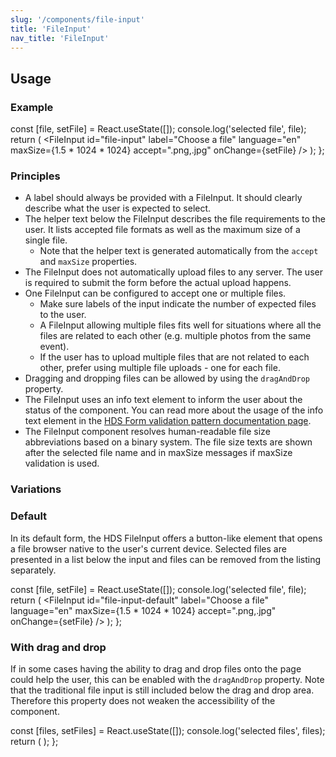 ```yaml
---
slug: '/components/file-input'
title: 'FileInput'
nav_title: 'FileInput'
---
```




## Usage

### Example

  const [file, setFile] = React.useState([]);
  console.log('selected file', file);
  return (
    <FileInput
      id="file-input"
      label="Choose a file"
      language="en"
      maxSize={1.5 * 1024 * 1024}
      accept=".png,.jpg"
      onChange={setFile}
    />
  );
};

<PlaygroundPreview>
  <FileInputExample />
</PlaygroundPreview>

### Principles

- A label should always be provided with a FileInput. It should clearly describe what the user is expected to select.
- The helper text below the FileInput describes the file requirements to the user. It lists accepted file formats as well as the maximum size of a single file.
  - Note that the helper text is generated automatically from the `accept` and `maxSize` properties.
- The FileInput does not automatically upload files to any server. The user is required to submit the form before the actual upload happens.
- One FileInput can be configured to accept one or multiple files.
  - Make sure labels of the input indicate the number of expected files to the user.
  - A FileInput allowing multiple files fits well for situations where all the files are related to each other (e.g. multiple photos from the same event).
  - If the user has to upload multiple files that are not related to each other, prefer using multiple file uploads - one for each file.
- Dragging and dropping files can be allowed by using the `dragAndDrop` property.
- The FileInput uses an info text element to inform the user about the status of the component. You can read more about the usage of the info text element in the [HDS Form validation pattern documentation page](/patterns/form-validation#3-info-message).
- The FileInput component resolves human-readable file size abbreviations based on a binary system. The file size texts are shown after the selected file name and in maxSize messages if maxSize validation is used.

### Variations

### Default

In its default form, the HDS FileInput offers a button-like element that opens a file browser native to the user's current device. Selected files are presented in a list below the input and files can be removed from the listing separately.

  const [file, setFile] = React.useState([]);
  console.log('selected file', file);
  return (
    <FileInput
      id="file-input-default"
      label="Choose a file"
      language="en"
      maxSize={1.5 * 1024 * 1024}
      accept=".png,.jpg"
      onChange={setFile}
    />
  );
};

<PlaygroundPreview>
  <FileInputDefault />
</PlaygroundPreview>

### With drag and drop

If in some cases having the ability to drag and drop files onto the page could help the user, this can be enabled with the `dragAndDrop` property. Note that the traditional file input is still included below the drag and drop area. Therefore this property does not weaken the accessibility of the component.

  const [files, setFiles] = React.useState([]);
  console.log('selected files', files);
  return (
    <FileInput
      multiple
      dragAndDrop
      id="file-input-drag-and-drop"
      label="Drag and drop files here"
      language="en"
      accept=".png,.jpg"
      onChange={setFiles}
    />
  );
};

<PlaygroundPreview>
  <FileInputDragAndDrop />
</PlaygroundPreview>
